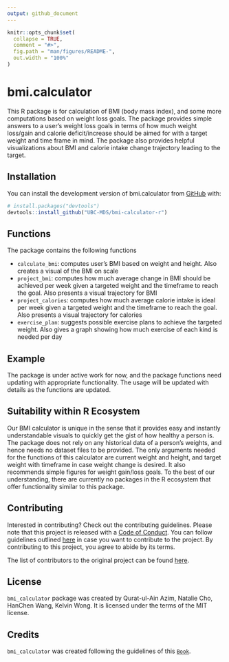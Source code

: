```yaml
---
output: github_document
---
```


<!-- README.md is generated from README.Rmd. Please edit that file -->

```r
knitr::opts_chunk$set(
  collapse = TRUE,
  comment = "#>",
  fig.path = "man/figures/README-",
  out.width = "100%"
)
```

# bmi.calculator

<!-- badges: start -->

<!-- badges: end -->

This R package is for calculation of BMI (body mass index), and some more computations based on weight loss goals. The package provides simple answers to a user's weight loss goals in terms of how much weight loss/gain and calorie deficit/increase should be aimed for with a target weight and time frame in mind. The package also provides helpful visualizations about BMI and calorie intake change trajectory leading to the target.

## Installation

You can install the development version of bmi.calculator from [GitHub](https://github.com/) with:

``` r
# install.packages("devtools")
devtools::install_github("UBC-MDS/bmi-calculator-r")
```

## Functions

The package contains the following functions

- `calculate_bmi`: computes user's BMI based on weight and height. Also creates a visual of the BMI on scale
- `project_bmi`: computes how much average change in BMI should be achieved per week given a targeted weight and the timeframe to reach the goal. Also presents a visual trajectory for BMI
- `project_calories`: computes how much average calorie intake is ideal per week given a targeted weight and the timeframe to reach the goal. Also presents a visual trajectory for calories
- `exercise_plan`: suggests possible exercise plans to achieve the targeted weight. Also gives a graph showing how much exercise of each kind is needed per day

## Example

The package is under active work for now, and the package functions need updating with appropriate functionality. The usage will be updated with details as the functions are updated.

## Suitability within R Ecosystem

Our BMI calculator is unique in the sense that it provides easy and instantly understandable visuals to quickly get the gist of how healthy a person is. The package does not rely on any historical data of a person's weights, and hence needs no dataset files to be provided. The only arguments needed for the functions of this calculator are current weight and height, and target weight with timeframe in case weight change is desired. It also recommends simple figures for weight gain/loss goals. To the best of our understanding, there are currently no packages in the R ecosystem that offer functionality similar to this package.


## Contributing

Interested in contributing? Check out the contributing guidelines. Please note that this project is released with a [Code of Conduct](https://github.com/UBC-MDS/bmi-calculator-r/blob/master/CODE_OF_CONDUCT.md). You can follow guidelines outlined [here](https://github.com/UBC-MDS/bmi-calculator-r/blob/master/.github/CONTRIBUTING.md) in case you want to contribute to the project. By contributing to this project, you agree to abide by its terms.

The list of contributors to the original project can be found [here](https://github.com/UBC-MDS/bmi-calculator-r/blob/master/.github/CONTRIBUTORS.md).

## License

`bmi_calculator` package was created by Qurat-ul-Ain Azim, Natalie Cho, HanChen Wang, Kelvin Wong. It is licensed under the terms of the MIT license.

## Credits

`bmi_calculator` was created following the guidelines of this [`Book`](https://r-pkgs.org/whole-game.html). 

